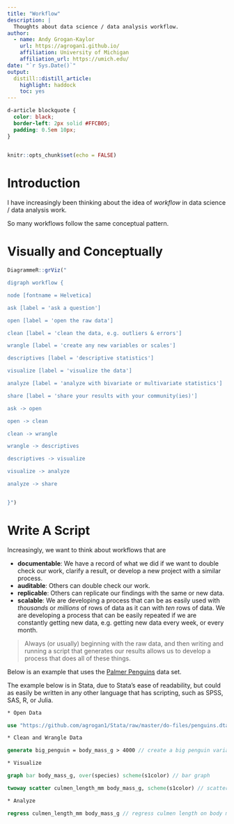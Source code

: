 ```yaml
---
title: "Workflow"
description: |
  Thoughts about data science / data analysis workflow.
author:
  - name: Andy Grogan-Kaylor 
    url: https://agrogan1.github.io/
    affiliation: University of Michigan
    affiliation_url: https://umich.edu/
date: "`r Sys.Date()`"
output:
  distill::distill_article:
    highlight: haddock
    toc: yes
---
```


```css

d-article blockquote {
  color: black;
  border-left: 2px solid #FFCB05; 
  padding: 0.5em 10px;
}
  
```

```r

knitr::opts_chunk$set(echo = FALSE)

```

# Introduction

I have increasingly been thinking about the idea of *workflow* in data science / data analysis work.

So many workflows follow the same conceptual pattern.

# Visually and Conceptually

```r

DiagrammeR::grViz("

digraph workflow {

node [fontname = Helvetica]

ask [label = 'ask a question']

open [label = 'open the raw data']

clean [label = 'clean the data, e.g. outliers & errors']

wrangle [label = 'create any new variables or scales']

descriptives [label = 'descriptive statistics']

visualize [label = 'visualize the data']

analyze [label = 'analyze with bivariate or multivariate statistics']

share [label = 'share your results with your community(ies)']

ask -> open 

open -> clean 

clean -> wrangle

wrangle -> descriptives

descriptives -> visualize

visualize -> analyze

analyze -> share


}")

```

# Write A Script

Increasingly, we want to think about workflows that are 

* **documentable**: We have a record of what we did if we want to double check our work, clarify a result, or develop a new project with a similar process.
* **auditable**: Others can double check our work.
* **replicable**: Others can replicate our findings with the same or new data.
* **scalable**: We are developing a process that can be as easily used with *thousands* or *millions* of rows of data as it can with *ten* rows of data. We are developing a process that can be easily repeated if we are constantly getting new data, e.g. getting new data every week, or every month.

> Always (or usually) beginning with the raw data, and then writing and running a script that generates our results allows us to develop a process that does all of these things.

Below is an example that uses the [Palmer Penguins](https://allisonhorst.github.io/palmerpenguins/) data set. 

The example below is in Stata, due to Stata's ease of readability, but could as easily be written in any other language that has scripting, such as SPSS, SAS, R, or Julia.

```stata

* Open Data

use "https://github.com/agrogan1/Stata/raw/master/do-files/penguins.dta", clear 

* Clean and Wrangle Data

generate big_penguin = body_mass_g > 4000 // create a big penguin variable

* Visualize

graph bar body_mass_g, over(species) scheme(s1color) // bar graph

twoway scatter culmen_length_mm body_mass_g, scheme(s1color) // scatterplot

* Analyze

regress culmen_length_mm body_mass_g // regress culmen length on body mass


```



